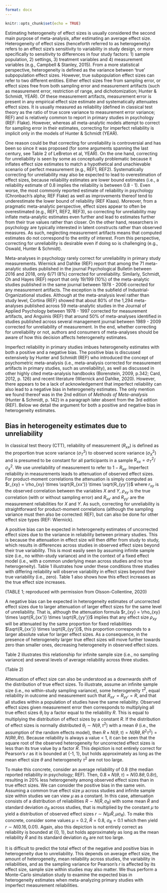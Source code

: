 ```yaml
---
format: docx
---
```


```r
knitr::opts_chunk$set(echo = TRUE)
```



Estimating heterogeneity of effect sizes is usually considered the second main purpose of meta-analysis, after estimating an average effect size. Heterogeneity of effect sizes (henceforth referred to as heterogeneity) refers to an effect size's sensitivity to variability in study design, or more specifically to sensitivity to differences in four study factors: 1) sample population, 2) settings, 3) treatment variables and 4) measurement variables (e.g., Campbell & Stanley, 2015). From a more statistical perspective, heterogeneity is defined as the variance between 'true' subpopulation effect sizes. However, true subpopulation effect sizes can refer to two different entities. Either effect sizes free from sampling error, or effect sizes free from both sampling error and measurement artifacts (such as measurement error, restriction of range, and dichotomization; Hunter & Schmidt, YEAR). Of these measurement artifacts, measurement error is present in any empirical effect size estimate and systematically attenuates effect sizes. It is usually measured as reliability (defined in classical test theory as the ratio of true score variance to measurement error variance; REF) and is relatively common to report in primary studies in psychology (REF: Flake). However, whereas all meta-analytic models attempt to correct for sampling error in their estimates, correcting for imperfect reliability is implicit only in the models of Hunter & Schmidt (YEAR).

One reason could be that correcting for unreliability is controversial and has been so since it was proposed (for some arguments spanning the last century, see Table 2 of LeBreton et al, YEAR). On the one hand, correcting for unreliability is seen by some as conceptually problematic because it inflates effect size estimates to match a hypothetical and unachievable scenario of perfect measurement (e.g., REF1, REF2). Systematically correcting for unreliability may also be expected to lead to overestimation of effect sizes, because reliability estimates are lower bound estimates (i.e., a reliability estimate of 0.8 implies the reliability is between 0.8 - 1). Even worse, the most commonly reported estimate of reliability in psychology (Chronbach's alpha; REF Flake) as well as improvements thereof tend to underestimate the lower bound of reliability (REF Klaas). Moreover, from a pragmatic meta-analytic perspective, effect sizes appear to often be overestimated (e.g., REF1, REF2, REF3), so correcting for unreliability may inflate meta-analytic estimates even further and lead to estimates further from their true values rather than closer. On the other hand, researchers in psychology are typically interested in latent constructs rather than observed measures. As such, neglecting measurement artifacts means that computed estimates do not correspond to the entity of interest. From this perspective, correcting for unreliability is desirable even if doing so is challenging (e.g., Oswald, Hunter & Schmidt).

Meta-analyses in psychology rarely correct for unreliability in primary study measurements. Wiernick and Dahlke (REF) report that among the 71 meta-analytic studies published in the journal Psychological Bulletin between 2016 and 2018, only 6/71 (8%) corrected for unreliability. Similarly, Schmidt, Oh and Hayes (REF) report that only 19/199 (10%) of the meta-analytic studies published in the same journal between 1978 - 2006 corrected for any measurement artifacts. The exception is the subfield of Industrial-Organizational studies. Although at the meta-analysis level rather than study level, Cortina (REF) showed that about 80% of the 1,294 meta-analyses published across 59 meta-analytic studies in the Journal of Applied Psychology between 1978 - 1997 corrected for measurement artifacts, and Anguinis (REF) that around 50% of meta-analyses identified in studies published across several management journal between 1989 - 2009 corrected for unreliability of measurement. In the end, whether correcting for unreliability or not, authors and consumers of meta-analyses should be aware of how this decision affects heterogeneity estimates.

Imperfect reliability in primary studies imbues heterogeneity estimates with both a positive and a negative bias. The positive bias is discussed extensively by Hunter and Schmidt (REF) who introduced the concept of psychometric meta-analysis (i.e., meta-analysis corrected for measurement artifacts in primary studies, such as unreliability), as well as discussed in other highly cited meta-analysis handbooks (Borenstein, 2009, p.342; Card, 2012, p. 126) and recent literature (Wiernick and Dahlke, 2020). However, there appears to be a lack of acknowledgement that imperfect reliability can also lead to a negative bias in heterogeneity estimates. The only mention we found thereof was in the 2nd edition of _Methods of Meta-analysis_ (Hunter & Schmidt, p. 142) in a paragraph later absent from the 3rd edition (REF). Below we detail the argument for both a positive and negative bias in heterogeneity estimates.

## Bias in heterogeneity estimates due to unreliability

In classical test theory (CTT), reliability of measurement ($R_{xx}$) is defined as the proportion true score variance ($\sigma^2_T$) to observed score variance ($\sigma^2_X$) and is presumed to be constant for all participants in a sample $R_{xx} = \sigma^2_T / \sigma^2_X$. We use unreliability of measurement to refer to $1 - R_{xx}$. Imperfect reliability in measurements leads to attenuation of observed effect sizes. For product-moment correlations the attenuation is simply computed as $r_{xy} = \rho_{xy} \times \sqrt{R_{xx'}} \times \sqrt{R_{yy'}}$ where $r_{xy}$ is the observed correlation between the variables $X$ and $Y$, $\rho_{xy}$ is the true correlation (with or without sampling error) and $R_{xx'}$ and $R_{yy'}$ are the measurement reliabilities for $X$ and $Y$. As such, correcting for unreliability is straightforward for product-moment correlations (although the sampling variance must then also be corrected: REF), but can also be done for other effect size types (REF: Wiernick).

A positive bias can be expected in heterogeneity estimates of uncorrected effect sizes due to the variance in reliability between primary studies. This is because the attenuation in effect size will then differ from study to study, which results in differences across studies in observed effect sizes beyond their true variability. This is most easily seen by assuming infinite sample size (i.e., no within-study variance) and in the context of a fixed effect model (i.e., with a common underlying mean across studies and no true heterogeneity). Table 1 illustrates how under these conditions three studies with differing reliability will observe variability in effect sizes beyond their true variability (i.e., zero). Table 1 also shows how this effect increases as the true effect size increases.

(TABLE 1; reproduced with permission from Olsson-Collentine, 2020)

A negative bias can be expected in heterogeneity estimates of uncorrected effect sizes due to larger attenuation of larger effect sizes for the same level of unreliability. That is, although the attenuation formula $r_{xy} = \rho_{xy} \times \sqrt{R_{xx'}} \times \sqrt{R_{yy'}}$ implies that any effect size $\rho_{xy}$ will be attenuated by the same proportion for fixed reliabilities $\sqrt{R_{xx'}} \times \sqrt{R_{yy'}}$, this proportion corresponds to a larger absolute value for larger effect sizes. As a consequence, in the presence of heterogeneity larger true effect sizes will move further towards zero than smaller ones, decreasing heterogeneity in observed effect sizes.

Table 2 illustrates this relationship for infinite sample size (i.e., no sampling variance) and several levels of average reliability across three studies.

(Table 2)

Attenuation of effect size can also be understood as a downwards shift of the distribution of true effect sizes. To illustrate, assume an infinite sample size (i.e., no within-study sampling variance), some heterogeneity $\tau^2$, equal reliability in outcome and measurement such that $R_{xx'} = R_{yy'} = R$, and that all studies within a population of studies have the same reliability. Observed effect sizes given measurement error then corresponds to multiplying all true effect sizes $\theta_i$ by a factor equal to the reliability $R$. This is equal to multiplying the distribution of effect sizes by a constant $R$. If the distribution of effect sizes is normally distributed $\theta_i \sim N(\theta, \tau^2)$ with a mean $\theta$ (i.e., the assumption of the random effects model), then $R \times N(\theta, \tau) = N(R\theta, R^2  \tau^2) = N(R\theta, R\tau)$. Because reliability is always a value < 1, it can be seen that the square root of the observed heterogeneity for uncorrected effect sizes is less than its true value by a factor $R$. This depiction is not entirely correct for Pearson's $r$ as it is bounded at {-1, 1}, but holds approximately as long as the mean effect size $\theta$ and heterogeneity $\tau^2$ are not too large.

To make this concrete, consider an average reliability of 0.8 (the median reported reliability in psychology; REF). Then, $0.8 \times N(\theta, \tau) = N(0.8\theta, 0.8 \tau)$, resulting in 20% less heterogeneity among observed effect sizes than in true effect sizes. We can consider the positive bias in the same vein. Assuming a common true effect size $\mu$ across studies and infinite sample size within studies we can view $\mu$ as a constant. In this case, attenuation consists of a distribution of reliabilities $R \sim N(\bar{R}, \sigma_R)$ with some mean $\bar{R}$ and standard deviation $\sigma_R$ across studies, that is multiplied by the constant $\mu$ to yield a distribution of observed effect sizes $r \sim N(\mu \bar{R}, \mu \sigma_R)$. To make this concrete, consider some values $\mu = 0.2$, $\bar{R} = 0.8$, $\sigma_R = 0.1$ which then yield $r \sim N(0.16, 0.01)$. Again, also this depiction is not entirely correct as reliability is bounded at {0, 1}, but holds approximately as long as the mean reliability $\bar{R}$ and its standard deviation $\sigma_R$ are not too large.

It is difficult to predict the total effect of the negative and positive bias in heterogeneity due to unreliability. This depends on average effect size, the amount of heterogeneity, mean reliability across studies, the variability in reliabilities, and as the sampling variance for Pearson's $r$ is affected by its effect size, sample size within studies may also matter. We thus perform a Monte-Carlo simulation study to examine the expected bias in heterogeneity estimates when meta-analyzing primary studies with imperfect measurement reliabilities.
